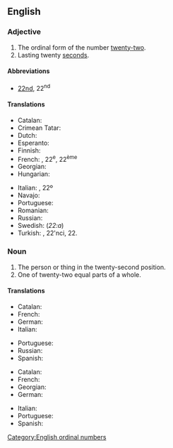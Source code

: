 ==English==

===Adjective===
{{en-adj|-}}

# The ordinal form of the number [[twenty-two]].
# Lasting twenty [[second]]s.

====Abbreviations====
* [[22nd]], 22<sup>nd</sup>

====Translations====
{{trans-top|the ordinal form of the number twenty-two}}
* Catalan: {{t+|ca|vint-i-dosè}}
* Crimean Tatar: {{t|crh|yigirmi ekinci}}
* Dutch: {{t+|nl|tweeëntwintigste}}
* Esperanto: {{t|eo|dudek-dua}}
* Finnish: {{t|fi|kahdeskymmenestoinen}}
* French: {{t+|fr|vingt-deuxième}}, 22<sup>e</sup>, 22<sup>ème</sup>
* Georgian: {{t|ka|ოცდამეორე|sc=Geor}}
* Hungarian: {{t+|hu|huszonkettedik}}
{{trans-mid}}
* Italian: {{t+|it|ventiduesimo}}, 22º
* Navajo: {{t|nv|naadįįnaaki góneʼ}}
* Portuguese: {{t|pt|[[vigésimo]] [[segundo]]}}
* Romanian: {{t|ro|douăzeci și doilea}}
* Russian: {{t|ru|два́дцать второ́й}}
* Swedish: {{t|sv|tjugoandra}} (''22:a'')
* Turkish: {{t|tr|yirmi ikinci}}, 22'nci, 22.
{{trans-bottom}}

===Noun===
{{en-noun}}

# The person or thing in the twenty-second position.
# One of twenty-two equal parts of a whole.

====Translations====
{{trans-top|person or thing in the twenty-second position}}
* Catalan: {{t+|ca|vint-i-dosè|m}}
* French: {{t+|fr|vingt-deuxième|m|f}}
* German: {{t+|de|zweiundzwanzigste}}
* Italian: {{t+|it|ventiduesimo|m}}
{{trans-mid}}
* Portuguese: {{t|pt|[[vigésimo]] [[segundo]]|m}}
* Russian: {{t|ru|два́дцать второ́й}}
* Spanish: {{t|es|vigésimo segundo}}
{{trans-bottom}}

{{trans-top|one of twenty-two equal parts of a whole}}
* Catalan: {{t+|ca|vint-i-dosè|m}}
* French: {{t+|fr|vingt-deuxième|m}}
* Georgian: {{t|ka|ოცდამეორედი}}
* German: {{t|de|Zweiundzwanzigstel|n}}
{{trans-mid}}
* Italian: {{t+|it|ventiduesimo|m}}
* Portuguese: {{t|pt|[[vinte]] [[e]] [[dois]] [[avos]]|m}}
* Spanish: {{t|es|vigésimo segundo}}
{{trans-bottom}}

[[Category:English ordinal numbers]]